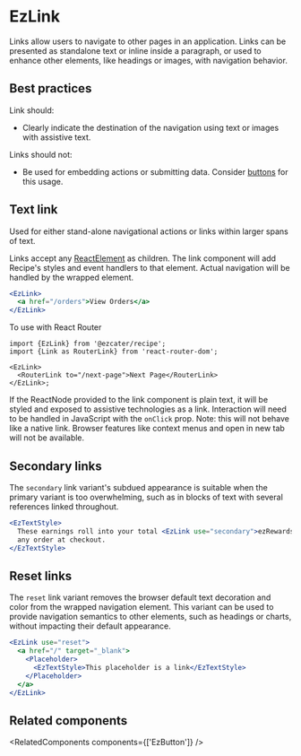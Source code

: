 
<Meta of={DefaultStories} name="Docs" />
<TableOfContents />

# EzLink

<MigrationAlert component="ez-link" />

Links allow users to navigate to other pages in an application. Links can be presented as standalone text or inline inside a paragraph, or used to enhance other elements, like headings or images, with navigation behavior.

## Best practices

Link should:

- Clearly indicate the destination of the navigation using text or images with assistive text.

Links should not:

- Be used for embedding actions or submitting data. Consider [buttons](?path=/docs/input-ezbutton--docs) for this usage.

## Text link

Used for either stand-alone navigational actions or links within larger spans of text.

Links accept any [ReactElement](https://flow.org/en/docs/react/types/#toc-react-element) as children. The link component will add Recipe's styles and event handlers to that element. Actual navigation will be handled by the wrapped element.

```jsx
<EzLink>
  <a href="/orders">View Orders</a>
</EzLink>
```

To use with React Router

```tsx
import {EzLink} from '@ezcater/recipe';
import {Link as RouterLink} from 'react-router-dom';

<EzLink>
  <RouterLink to="/next-page">Next Page</RouterLink>
</EzLink>;
```

If the ReactNode provided to the link component is plain text, it will be styled and exposed to assistive technologies as a link. Interaction will need to be handled in JavaScript with the `onClick` prop. Note: this will not behave like a native link. Browser features like context menus and open in new tab will not be available.

## Secondary links

The `secondary` link variant's subdued appearance is suitable when the primary variant is too overwhelming, such as in blocks of text with several references linked throughout.

```jsx
<EzTextStyle>
  These earnings roll into your total <EzLink use="secondary">ezRewards</EzLink>. Use as payment on
  any order at checkout.
</EzTextStyle>
```

## Reset links

The `reset` link variant removes the browser default text decoration and color from the wrapped navigation element. This variant can be used to provide navigation semantics to other elements, such as headings or charts, without impacting their default appearance.

```jsx
<EzLink use="reset">
  <a href="/" target="_blank">
    <Placeholder>
      <EzTextStyle>This placeholder is a link</EzTextStyle>
    </Placeholder>
  </a>
</EzLink>
```

## Related components

<RelatedComponents components={['EzButton']} />
